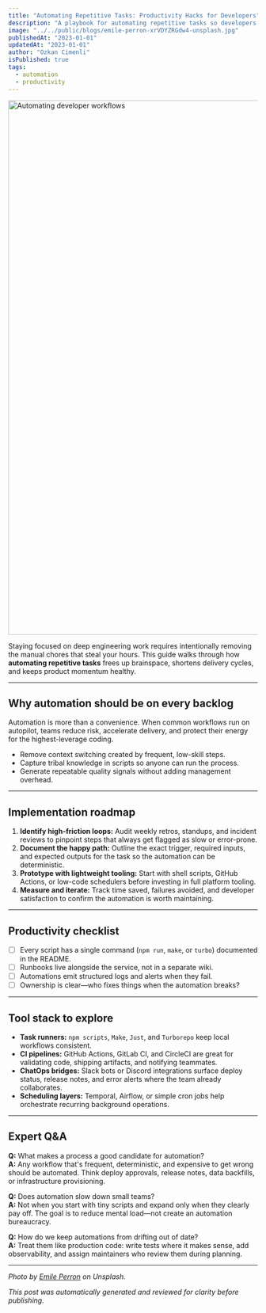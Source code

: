 ```yaml
---
title: "Automating Repetitive Tasks: Productivity Hacks for Developers"
description: "A playbook for automating repetitive tasks so developers can reclaim focus time and ship faster."
image: "../../public/blogs/emile-perron-xrVDYZRGdw4-unsplash.jpg"
publishedAt: "2023-01-01"
updatedAt: "2023-01-01"
author: "Ozkan Cimenli"
isPublished: true
tags:
  - automation
  - productivity
---
```


<Image
  src="/blogs/c-d-x-PDX_a_82obo-unsplash.jpg"
  width="1920"
  height="1080"
  alt="Automating developer workflows"
  sizes="100vw"
/>

Staying focused on deep engineering work requires intentionally removing the manual chores that steal your hours. This guide walks through how **automating repetitive tasks** frees up brainspace, shortens delivery cycles, and keeps product momentum healthy.

---

## Why automation should be on every backlog

Automation is more than a convenience. When common workflows run on autopilot, teams reduce risk, accelerate delivery, and protect their energy for the highest-leverage coding.

- Remove context switching created by frequent, low-skill steps.
- Capture tribal knowledge in scripts so anyone can run the process.
- Generate repeatable quality signals without adding management overhead.

---

## Implementation roadmap

1. **Identify high-friction loops:** Audit weekly retros, standups, and incident reviews to pinpoint steps that always get flagged as slow or error-prone.
2. **Document the happy path:** Outline the exact trigger, required inputs, and expected outputs for the task so the automation can be deterministic.
3. **Prototype with lightweight tooling:** Start with shell scripts, GitHub Actions, or low-code schedulers before investing in full platform tooling.
4. **Measure and iterate:** Track time saved, failures avoided, and developer satisfaction to confirm the automation is worth maintaining.

---

## Productivity checklist

- [ ] Every script has a single command (`npm run`, `make`, or `turbo`) documented in the README.
- [ ] Runbooks live alongside the service, not in a separate wiki.
- [ ] Automations emit structured logs and alerts when they fail.
- [ ] Ownership is clear—who fixes things when the automation breaks?

---

## Tool stack to explore

- **Task runners:** `npm scripts`, `Make`, `Just`, and `Turborepo` keep local workflows consistent.
- **CI pipelines:** GitHub Actions, GitLab CI, and CircleCI are great for validating code, shipping artifacts, and notifying teammates.
- **ChatOps bridges:** Slack bots or Discord integrations surface deploy status, release notes, and error alerts where the team already collaborates.
- **Scheduling layers:** Temporal, Airflow, or simple cron jobs help orchestrate recurring background operations.

---

## Expert Q&A

**Q:** What makes a process a good candidate for automation?  
**A:** Any workflow that's frequent, deterministic, and expensive to get wrong should be automated. Think deploy approvals, release notes, data backfills, or infrastructure provisioning.

**Q:** Does automation slow down small teams?  
**A:** Not when you start with tiny scripts and expand only when they clearly pay off. The goal is to reduce mental load—not create an automation bureaucracy.

**Q:** How do we keep automations from drifting out of date?  
**A:** Treat them like production code: write tests where it makes sense, add observability, and assign maintainers who review them during planning.

---

_Photo by [Emile Perron](https://unsplash.com/@emilep) on Unsplash._

_This post was automatically generated and reviewed for clarity before publishing._

